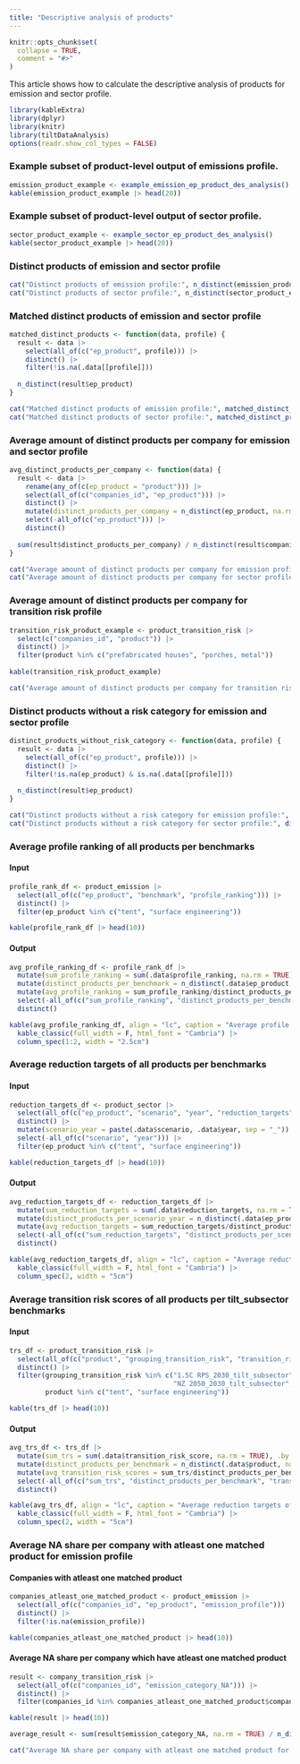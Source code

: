 ```yaml
---
title: "Descriptive analysis of products"
---
```


```r
knitr::opts_chunk$set(
  collapse = TRUE,
  comment = "#>"
)
```

This article shows how to calculate the descriptive analysis of products for 
emission and sector profile.

```r
library(kableExtra)
library(dplyr)
library(knitr)
library(tiltDataAnalysis)
options(readr.show_col_types = FALSE)
```

### Example subset of product-level output of emissions profile.

```r
emission_product_example <- example_emission_ep_product_des_analysis()
kable(emission_product_example |> head(20))
```

### Example subset of product-level output of sector profile.

```r
sector_product_example <- example_sector_ep_product_des_analysis()
kable(sector_product_example |> head(20))
```

### Distinct products of emission and sector profile

```r
cat("Distinct products of emission profile:", n_distinct(emission_product_example$ep_product))
cat("Distinct products of sector profile:", n_distinct(sector_product_example$ep_product))
```

### Matched distinct products of emission and sector profile

```r
matched_distinct_products <- function(data, profile) {
  result <- data |>
    select(all_of(c("ep_product", profile))) |>
    distinct() |>
    filter(!is.na(.data[[profile]]))
  
  n_distinct(result$ep_product)
}
```

```r
cat("Matched distinct products of emission profile:", matched_distinct_products(emission_product_example, "emission_profile"))
cat("Matched distinct products of sector profile:", matched_distinct_products(sector_product_example, "sector_profile"))
```

### Average amount of distinct products per company for emission and sector profile

```r
avg_distinct_products_per_company <- function(data) {
  result <- data |>
    rename(any_of(c(ep_product = "product"))) |>
    select(all_of(c("companies_id", "ep_product"))) |>
    distinct() |>
    mutate(distinct_products_per_company = n_distinct(ep_product, na.rm = TRUE), .by = "companies_id") |>
    select(-all_of(c("ep_product"))) |>
    distinct()
  
  sum(result$distinct_products_per_company) / n_distinct(result$companies_id)
}
```

```r
cat("Average amount of distinct products per company for emission profile:", avg_distinct_products_per_company(emission_product_example))
cat("Average amount of distinct products per company for sector profile:", avg_distinct_products_per_company(sector_product_example))
```

### Average amount of distinct products per company for transition risk profile

```r
transition_risk_product_example <- product_transition_risk |>
  select(c("companies_id", "product")) |> 
  distinct() |>
  filter(product %in% c("prefabricated houses", "porches, metal"))
  
kable(transition_risk_product_example)
```

```r
cat("Average amount of distinct products per company for transition risk profile:", avg_distinct_products_per_company(transition_risk_product_example))
```

### Distinct products without a risk category for emission and sector profile

```r
distinct_products_without_risk_category <- function(data, profile) {
  result <- data |>
    select(all_of(c("ep_product", profile))) |>
    distinct() |>
    filter(!is.na(ep_product) & is.na(.data[[profile]]))
  
  n_distinct(result$ep_product)
}
```

```r
cat("Distinct products without a risk category for emission profile:", distinct_products_without_risk_category(emission_product_example, "emission_profile"))
cat("Distinct products without a risk category for sector profile:", distinct_products_without_risk_category(sector_product_example, "sector_profile"))
```

### Average profile ranking of all products per benchmarks

#### Input

```r
profile_rank_df <- product_emission |>
  select(all_of(c("ep_product", "benchmark", "profile_ranking"))) |>
  distinct() |>
  filter(ep_product %in% c("tent", "surface engineering"))
```

```r
kable(profile_rank_df |> head(10))
```

#### Output

```r
avg_profile_ranking_df <- profile_rank_df |>
  mutate(sum_profile_ranking = sum(.data$profile_ranking, na.rm = TRUE), .by = "benchmark") |>
  mutate(distinct_products_per_benchmark = n_distinct(.data$ep_product, na.rm = TRUE), .by = "benchmark") |>
  mutate(avg_profile_ranking = sum_profile_ranking/distinct_products_per_benchmark) |>
  select(-all_of(c("sum_profile_ranking", "distinct_products_per_benchmark", "profile_ranking", "ep_product"))) |>
  distinct()
```

```r
kable(avg_profile_ranking_df, align = "lc", caption = "Average profile ranking of all products per benchmarks", escape = F) |>
  kable_classic(full_width = F, html_font = "Cambria") |>
  column_spec(1:2, width = "2.5cm")
```

### Average reduction targets of all products per benchmarks

#### Input

```r
reduction_targets_df <- product_sector |>
  select(all_of(c("ep_product", "scenario", "year", "reduction_targets"))) |>
  distinct() |>
  mutate(scenario_year = paste(.data$scenario, .data$year, sep = "_")) |>
  select(-all_of(c("scenario", "year"))) |>
  filter(ep_product %in% c("tent", "surface engineering"))
```

```r
kable(reduction_targets_df |> head(10))
```

#### Output

```r
avg_reduction_targets_df <- reduction_targets_df |>
  mutate(sum_reduction_targets = sum(.data$reduction_targets, na.rm = TRUE), .by = "scenario_year") |>
  mutate(distinct_products_per_scenario_year = n_distinct(.data$ep_product, na.rm = TRUE), .by = "scenario_year") |>
  mutate(avg_reduction_targets = sum_reduction_targets/distinct_products_per_scenario_year) |>
  select(-all_of(c("sum_reduction_targets", "distinct_products_per_scenario_year", "reduction_targets", "ep_product"))) |>
  distinct()
```

```r
kable(avg_reduction_targets_df, align = "lc", caption = "Average reduction targets of all products per benchmarks", escape = F) |>
  kable_classic(full_width = F, html_font = "Cambria") |>
  column_spec(2, width = "5cm")
```

### Average transition risk scores of all products per tilt_subsector benchmarks

#### Input

```r
trs_df <- product_transition_risk |>
  select(all_of(c("product", "grouping_transition_risk", "transition_risk_score"))) |>
  distinct() |>
  filter(grouping_transition_risk %in% c("1.5C RPS_2030_tilt_subsector", "1.5C RPS_2050_tilt_subsector",
                                         "NZ 2050_2030_tilt_subsector", "NZ 2050_2050_tilt_subsector"),
         product %in% c("tent", "surface engineering"))
```

```r
kable(trs_df |> head(10))
```

#### Output

```r
avg_trs_df <- trs_df |>
  mutate(sum_trs = sum(.data$transition_risk_score, na.rm = TRUE), .by = "grouping_transition_risk") |>
  mutate(distinct_products_per_benchmark = n_distinct(.data$product, na.rm = TRUE), .by = "grouping_transition_risk") |>
  mutate(avg_transition_risk_scores = sum_trs/distinct_products_per_benchmark) |>
  select(-all_of(c("sum_trs", "distinct_products_per_benchmark", "transition_risk_score", "product"))) |>
  distinct()
```

```r
kable(avg_trs_df, align = "lc", caption = "Average reduction targets of all products per benchmarks", escape = F) |>
  kable_classic(full_width = F, html_font = "Cambria") |>
  column_spec(2, width = "5cm")
```

### Average NA share per company with atleast one matched product for emission profile

#### Companies with atleast one matched product

```r
companies_atleast_one_matched_product <- product_emission |>
  select(all_of(c("companies_id", "ep_product", "emission_profile"))) |>
  distinct() |>
  filter(!is.na(emission_profile))
```

```r
kable(companies_atleast_one_matched_product |> head(10))
```

#### Average NA share per company which have atleast one matched product

```r
result <- company_transition_risk |>
  select(all_of(c("companies_id", "emission_category_NA"))) |>
  distinct() |>
  filter(companies_id %in% companies_atleast_one_matched_product$companies_id)
```

```r
kable(result |> head(10))
```

```r
average_result <- sum(result$emission_category_NA, na.rm = TRUE) / n_distinct(result$companies_id)
```

```r
cat("Average NA share per company with atleast one matched product for emission profile:", average_result)
```
